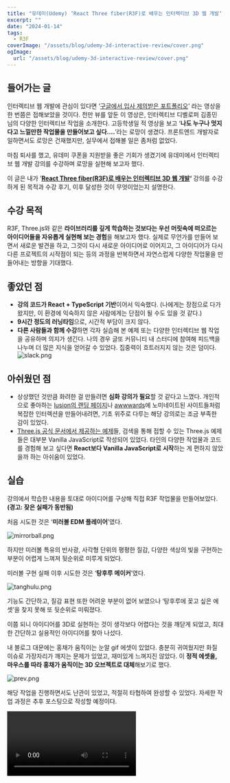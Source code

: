 ```yaml
---
title: "유데미(Udemy) ’React Three fiber(R3F)로 배우는 인터렉티브 3D 웹 개발‘ 수강 후기"
excerpt: ""
date: "2024-01-14"
tags:
  - R3F
coverImage: "/assets/blog/udemy-3d-interactive-review/cover.png"
ogImage:
  url: "/assets/blog/udemy-3d-interactive-review/cover.png"
---
```


## 들어가는 글

인터렉티브 웹 개발에 관심이 있다면 ‘[구글에서 입사 제의받은 포트폴리오](https://www.youtube.com/watch?v=cpEeqACsF_Q)’ 라는 영상을 한 번쯤은 접해보았을 것이다.
천만 뷰를 앞둔 이 영상은, 인터렉티브 디벨로퍼 김종민 님의 다양한 인터렉티브 작업을 소개한다.
고등학생일 적 영상을 보고 ‘**나도 누구나 멋지다고 느낄만한 작업물을 만들어보고 싶다….**’라는 로망이 생겼다.
프론트엔드 개발자로 일하면서도 로망은 건재했지만, 실무에서 접해볼 일은 좀처럼 없었다.

마침 퇴사를 했고, 유데미 쿠폰을 지원받을 좋은 기회가 생겼기에 유데미에서 인터렉티브 웹 개발 강의를 수강하며 로망을 실현해 보고자 했다.

이 글은 내가 ’**[React Three fiber(R3F)로 배우는 인터렉티브 3D 웹 개발](https://udemy.wjtb.co.kr/course2/id/10000753)‘** 강의를 수강하게 된 목적과 수강 후기, 이후 달성한 것이 무엇이었는지 설명한다.

## 수강 목적

R3F, Three.js와 같은 **라이브러리를 깊게 학습하는 것보다는 우선 머릿속에 떠오르는 아이디어들을 자유롭게 실현해 보는 경험**을 해보고자 했다.
실제로 무언가를 만들어 보면서 새로운 발견을 하고, 그것이 다시 새로운 아이디어로 이어지고, 그 아이디어가 다시 다른 프로젝트의 시작점이 되는 등의 과정을 반복하면서 자연스럽게 다양한 작업물을 만들어내는 방향을 기대했다.

## 좋았던 점

- **강의 코드가 React + TypeScript 기반**이어서 익숙했다. (나에게는 장점으로 다가왔지만, 이 환경에 익숙하지 않은 사람에게는 단점이 될 수도 있을 것 같다.)
- **9시간 정도의 러닝타임**으로, 시간적 부담이 크지 않다.
- **다른 사람들과 함께 수강**하면 각자 실습해 본 예제 또는 다양한 인터렉티브 웹 작업을 공유하며 의지가 생긴다.
  나의 경우 글또 커뮤니티 내 스터디에 참여해 피드백을 나누며 더 많은 지식을 얻어갈 수 있었다. 집중력이 흐트러지지 않는 것은 덤이다.
  ![slack.png](/assets/blog/udemy-3d-interactive-review/slack.png)

## 아쉬웠던 점

- 상상했던 것만큼 화려한 걸 만들려면 **심화 강의가 필요**할 것 같다고 느꼈다.
  개인적으로 좋아하는 [lusion의 랜딩 페이지](https://lusion.co/about)나 [awwwards](https://www.awwwards.com/websites/web-interactive/)에 노미네이트된 사이트들처럼 복잡한 인터렉션을 만들어내려면,
  기초 위주로 다루는 해당 강의로는 조금 부족한 감이 있었다.
- [Three.js 공식 문서에서 제공하는 예제](https://threejs.org/examples)들, 검색을 통해 접할 수 있는 Three.js 예제들은 대부분 Vanilla JavaScript로 작성되어 있었다.
  타인의 다양한 작업물과 코드를 경험해 보고 싶다면 **React보다 Vanilla JavaScript로 시작**하는 게 편하지 않았을까 하는 아쉬움이 있었다.

## 실습

강의에서 학습한 내용을 토대로 아이디어를 구상해 직접 R3F 작업물을 만들어보았다. **(경고: 잦은 실패가 동반됨)**

처음 시도한 것은 ‘**미러볼 EDM 플레이어**’였다.

![mirrorball.png](/assets/blog/udemy-3d-interactive-review/mirrorball.png)

하지만 미러볼 특유의 반사광, 사각형 단위의 평평한 질감, 다양한 색상의 빛을 구현하는 부분이 어렵게 느껴져 뒷순위로 미루게 되었다.

미러볼 구현 실패 이후 시도한 것은 ‘**탕후루 메이커**’였다.

![tanghulu.png](/assets/blog/udemy-3d-interactive-review/tanghulu.png)

기능도 간단하고, 질감 표현 또한 어려운 부분이 없어 보였으나 ‘탕후루에 꽂고 싶은 에셋’을 찾지 못해 또 뒷순위로 미뤄졌다.

이쯤 되니 아이디어를 3D로 실현하는 것이 생각보다 어렵다는 것을 깨닫게 되었고, 최대한 간단하고 실용적인 아이디어를 찾아 나섰다.

내 블로그 대문에는 홍채가 움직이는 눈알 gif 에셋이 있었다. 충분히 귀여웠지만 화질 이슈로 가장자리가 깨지는 문제가 있었고, 재미있게 느껴지진 않았다. 이 **정적 에셋을, 마우스를 따라 홍채가 움직이는 3D 오브젝트로 대체**해보기로 했다.

![prev.png](/assets/blog/udemy-3d-interactive-review/prev.png)

해당 작업을 진행하면서도 난관이 있었고, 적절히 타협하여 완성할 수 있었다. 자세한 작업 과정은 추후 포스팅으로 작성할 예정이다.

<video src="/assets/blog/udemy-3d-interactive-review/result.mov" controls />

라이브 작업물은 [블로그 대문](https://zerolog.vercel.app/)에서 확인할 수 있다. (PC 환경에서 동작)

## 결론

’**React Three fiber(R3F)로 배우는 인터렉티브 3D 웹 개발**' 강의는,

- React + TypeScript 환경에 익숙한 사람
- 인터렉티브 3D 웹 개발을 취미 삼아 가볍게 경험해 보고 싶은 사람

에게 추천하고 싶다.

글을 마무리하기 전 좋은 강의를 제공해 주신 글또 운영진, 유데미 그리고 스터디에서 중도하차 없이 함께해주신 은찬 님, 평안 님, 지윤 님, 스터디 그룹장을 맡아주신 유진 님께 감사를 전한다.

**해당 콘텐츠는 유데미로부터 강의 쿠폰을 제공받아 작성되었습니다.**
